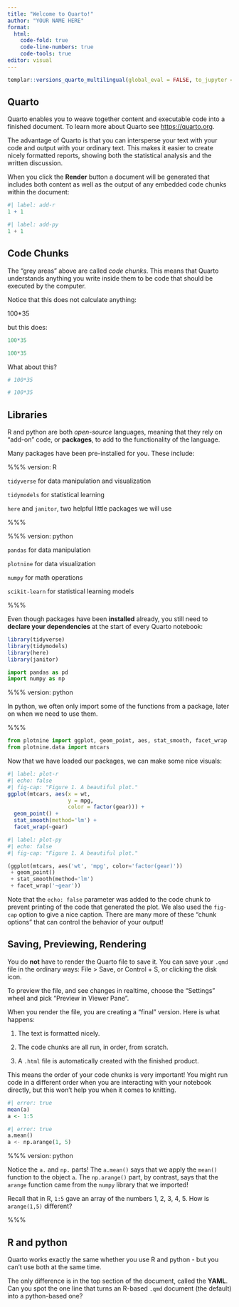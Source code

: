 ```yaml
---
title: "Welcome to Quarto!"
author: "YOUR NAME HERE"
format: 
  html:
    code-fold: true
    code-line-numbers: true
    code-tools: true
editor: visual
---
```


```r
templar::versions_quarto_multilingual(global_eval = FALSE, to_jupyter = TRUE, warn_edit = FALSE)
```

## Quarto

Quarto enables you to weave together content and executable code into a finished document. To learn more about Quarto see <https://quarto.org>.

The advantage of Quarto is that you can intersperse your text with your code and output with your ordinary text. This makes it easier to create nicely formatted reports, showing both the statistical analysis and the written discussion.

When you click the **Render** button a document will be generated that includes both content as well as the output of any embedded code chunks within the document:

```r
#| label: add-r
1 + 1
```

```python
#| label: add-py
1 + 1
```

## Code Chunks

The "grey areas" above are called *code chunks*. This means that Quarto understands anything you write inside them to be code that should be executed by the computer.

Notice that this does not calculate anything:

100\*35

but this does:

```r
100*35
```

```python
100*35
```

What about this?

```r
# 100*35
```

```python
# 100*35
```

## Libraries

R and python are both *open-source* languages, meaning that they rely on "add-on" code, or **packages**, to add to the functionality of the language.

Many packages have been pre-installed for you. These include:

%%% version: R

`tidyverse` for data manipulation and visualization

`tidymodels` for statistical learning

`here` and `janitor`, two helpful little packages we will use

%%%

%%% version: python

`pandas` for data manipulation

`plotnine` for data visualization

`numpy` for math operations

`scikit-learn` for statistical learning models

%%%

Even though packages have been **installed** already, you still need to **declare your dependencies** at the start of every Quarto notebook:

```r
library(tidyverse)
library(tidymodels)
library(here)
library(janitor)
```

```python
import pandas as pd
import numpy as np
```

%%% version: python

In python, we often only import some of the functions from a package, later on when we need to use them.

%%%

```python
from plotnine import ggplot, geom_point, aes, stat_smooth, facet_wrap
from plotnine.data import mtcars
```

Now that we have loaded our packages, we can make some nice visuals:

```r
#| label: plot-r
#| echo: false
#| fig-cap: "Figure 1. A beautiful plot."
ggplot(mtcars, aes(x = wt, 
                   y = mpg,
                   color = factor(gear))) + 
  geom_point() + 
  stat_smooth(method='lm') + 
  facet_wrap(~gear)
```

```python
#| label: plot-py
#| echo: false
#| fig-cap: "Figure 1. A beautiful plot."

(ggplot(mtcars, aes('wt', 'mpg', color='factor(gear)'))
 + geom_point()
 + stat_smooth(method='lm')
 + facet_wrap('~gear'))
```

Note that the `echo: false` parameter was added to the code chunk to prevent printing of the code that generated the plot. We also used the `fig-cap` option to give a nice caption. There are many more of these "chunk options" that can control the behavior of your output!

## Saving, Previewing, Rendering

You do **not** have to render the Quarto file to save it. You can save your `.qmd` file in the ordinary ways: File \> Save, or Control + S, or clicking the disk icon.

To preview the file, and see changes in realtime, choose the "Settings" wheel and pick "Preview in Viewer Pane".

When you render the file, you are creating a "final" version. Here is what happens:

1.  The text is formatted nicely.

2.  The code chunks are all run, in order, from scratch.

3.  A `.html` file is automatically created with the finished product.

This means the order of your code chunks is very important! You might run code in a different order when you are interacting with your notebook directly, but this won't help you when it comes to knitting.

```r
#| error: true
mean(a)
a <- 1:5
```

```python
#| error: true
a.mean()
a <- np.arange(1, 5)
```

%%% version: python

::: callout-tip
Notice the `a.` and `np.` parts! The `a.mean()` says that we apply the `mean()` function to the object `a`. The `np.arange()` part, by contrast, says that the `arange` function came from the `numpy` library that we imported!
:::

::: callout-caution
Recall that in R, `1:5` gave an array of the numbers 1, 2, 3, 4, 5. How is `arange(1,5)` different?
:::

%%%

## R and python

Quarto works exactly the same whether you use R and python - but you can't use both at the same time.

The only difference is in the top section of the document, called the **YAML**. Can you spot the one line that turns an R-based `.qmd` document (the default) into a python-based one?

